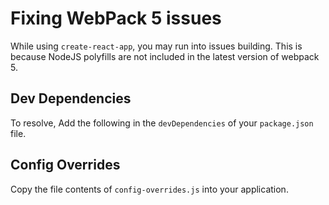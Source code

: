 

# Fixing WebPack 5 issues

While using `create-react-app`, you may run into issues building. 
This is because NodeJS polyfills are not included in the latest version of webpack 5.

<ContentBlock filePath="package.json" highlight="40-69">

## Dev Dependencies

To resolve, Add the following in the `devDependencies` of your `package.json` file.

</ContentBlock>

<ContentBlock filePath="config-overrides.js">

## Config Overrides

Copy the file contents of `config-overrides.js` into your application.

</ContentBlock>